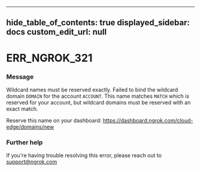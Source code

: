
---
hide_table_of_contents: true
displayed_sidebar: docs
custom_edit_url: null
---


# ERR_NGROK_321

### Message
Wildcard names must be reserved exactly.
Failed to bind the wildcard domain `DOMAIN` for the account `ACCOUNT`.
This name matches `MATCH` which is reserved for your account, but
wildcard domains must be reserved with an exact match.

Reserve this name on your dashboard: https://dashboard.ngrok.com/cloud-edge/domains/new

### Further help
If you're having trouble resolving this error, please reach out to [support@ngrok.com](mailto:support@ngrok.com?subject=Help%20with%20ERR_NGROK_321)


<ErrorDetails error='err_ngrok_321' />
